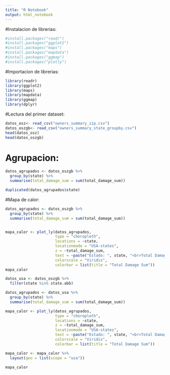 ---
title: "R Notebook"
output: html_notebook
---
#Instalacion de librerias:
```{r}
#install.packages("readr")
#install.packages("ggplot2")
#install.packages("maps")
#install.packages("mapdata")
#install.packages("ggmap")
#install.packages("plotly")
```
#Importacion de librerias:
```{r}
library(readr)
library(ggplot2)
library(maps)
library(mapdata)
library(ggmap)
library(dplyr)
```
#Lectura del primer dataset:
```{r}
datos_osz<- read_csv("owners_summary_zip.csv")
datos_oszgb<- read_csv("owners_summary_state_groupby.csv")
head(datos_osz)
head(datos_oszgb)
```
# Agrupacion:
```{r}
datos_agrupados <- datos_oszgb %>%
  group_by(state) %>%
  summarise(total_damage_sum = sum(total_damage_sum))
```

```{r}
duplicated(datos_agrupados$state)
```

#Mapa de calor:
```{r}
datos_agrupados <- datos_oszgb %>%
  group_by(state) %>%
  summarise(total_damage_sum = sum(total_damage_sum))


mapa_calor <- plot_ly(datos_agrupados, 
                      type = "choropleth",
                      locations = ~state,
                      locationmode = "USA-states",
                      z = ~total_damage_sum,
                      text = ~paste("Estado: ", state, "<br>Total Damage Sum: ", total_damage_sum),
                      colorscale = "Viridis",
                      colorbar = list(title = "Total Damage Sum"))
mapa_calor

```

```{r}
datos_usa <- datos_oszgb %>%
  filter(state %in% state.abb)

datos_agrupados <- datos_usa %>%
  group_by(state) %>%
  summarise(total_damage_sum = sum(total_damage_sum))

mapa_calor <- plot_ly(datos_agrupados, 
                      type = "choropleth",
                      locations = ~state,
                      z = ~total_damage_sum,
                      locationmode = "USA-states",
                      text = ~paste("Estado: ", state, "<br>Total Damage Sum: ", total_damage_sum),
                      colorscale = "Viridis",
                      colorbar = list(title = "Total Damage Sum"))

mapa_calor <- mapa_calor %>%
  layout(geo = list(scope = "usa"))

mapa_calor

```






